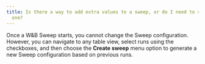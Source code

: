 ```yaml
---
title: Is there a way to add extra values to a sweep, or do I need to start a new
  one?
---
```


Once a W&B Sweep starts, you cannot change the Sweep configuration. However, you can navigate to any table view, select runs using the checkboxes, and then choose the **Create sweep** menu option to generate a new Sweep configuration based on previous runs.
